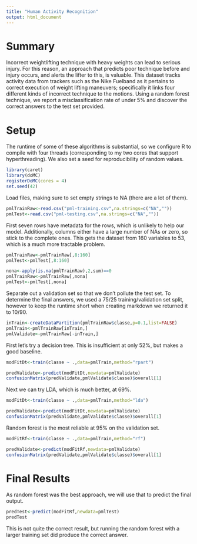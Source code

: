 ```yaml
---
title: "Human Activity Recognition"
output: html_document
---
```


# Summary
Incorrect weightlifting technique with heavy weights can lead to serious injury.  For this reason, an approach that predicts poor technique before and injury occurs, and alerts the lifter to this, is valuable.  This dataset tracks activity data from trackers such as the Nike Fuelband as it pertains to correct execution of weight lifting maneuvers; specifically it links four different kinds of incorrect technique to the motions.  Using a random forest technique, we report a misclassification rate of under 5% and discover the correct answers to the test set provided.

# Setup
The runtime of some of these algorithms is substantial, so we configure R to compile with four threads (corresponding to my two cores that support hyperthreading).  We also set a seed for reproducibility of random values.
```r
library(caret)
library(doMC)
registerDoMC(cores = 4)
set.seed(42)
```

Load files, making sure to set empty strings to NA (there are a lot of them).
```r
pmlTrainRaw<-read.csv("pml-training.csv",na.strings=c("NA",""))
pmlTest<-read.csv("pml-testing.csv",na.strings=c("NA",""))
```

First seven rows have metadata for the rows, which is unlikely to help our model.  Additionally, columns either have a large number of NAs or zero, so stick to the complete ones.  This gets the dataset from 160 variables to 53, which is a much more tractable problem.
```r
pmlTrainRaw<-pmlTrainRaw[,8:160]
pmlTest<-pmlTest[,8:160]

nona<-apply(is.na(pmlTrainRaw),2,sum)==0
pmlTrainRaw<-pmlTrainRaw[,nona]
pmlTest<-pmlTest[,nona]
```

Separate out a validation set so that we don't pollute the test set.  To determine the final answers, we used a 75/25 training/validation set split, however to keep the runtime short when creating markdown we returned it to 10/90.
```r
inTrain<-createDataPartition(pmlTrainRaw$classe,p=0.1,list=FALSE)
pmlTrain<-pmlTrainRaw[inTrain,]
pmlValidate<-pmlTrainRaw[-inTrain,]
```

First let's try a decision tree.  This is insufficient at only 52%, but makes a good baseline.
```r
modFitDt<-train(classe ~ .,data=pmlTrain,method="rpart")

predValidate<-predict(modFitDt,newdata=pmlValidate)
confusionMatrix(predValidate,pmlValidate$classe)$overall[1]
```

Next we can try LDA, which is much better, at 69%.
```r
modFitDt<-train(classe ~ .,data=pmlTrain,method="lda")

predValidate<-predict(modFitDt,newdata=pmlValidate)
confusionMatrix(predValidate,pmlValidate$classe)$overall[1]
```

Random forest is the most reliable at 95% on the validation set.
```r
modFitRf<-train(classe ~ .,data=pmlTrain,method="rf")

predValidate<-predict(modFitRf,newdata=pmlValidate)
confusionMatrix(predValidate,pmlValidate$classe)$overall[1]
```

# Final Results
As random forest was the best approach, we will use that to predict the final output.
```r
predTest<-predict(modFitRf,newdata=pmlTest)
predTest
```
This is not quite the correct result, but running the random forest with a larger training set did produce the correct answer.